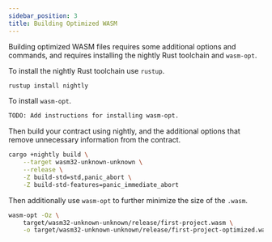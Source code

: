 ```yaml
---
sidebar_position: 3
title: Building Optimized WASM
---
```


Building optimized WASM files requires some additional options and commands, and
requires installing the nightly Rust toolchain and `wasm-opt`.

To install the nightly Rust toolchain use `rustup`.

```sh
rustup install nightly
```

To install `wasm-opt`.

```sh
TODO: Add instructions for installing wasm-opt.
```

Then build your contract using nightly, and the additional options that remove
unnecessary information from the contract.

```sh
cargo +nightly build \
    --target wasm32-unknown-unknown \
    --release \
    -Z build-std=std,panic_abort \
    -Z build-std-features=panic_immediate_abort
```

Then additionally use `wasm-opt` to further minimize the size of the `.wasm`.

```sh
wasm-opt -Oz \
    target/wasm32-unknown-unknown/release/first-project.wasm \
    -o target/wasm32-unknown-unknown/release/first-project-optimized.wasm
```
